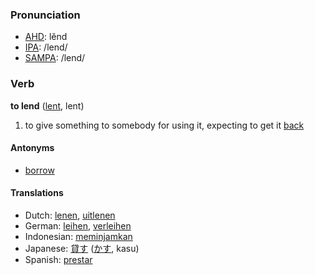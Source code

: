 === Pronunciation ===
*[[w:AHD|AHD]]: lĕnd
*[[w:IPA|IPA]]: /lend/
*[[w:SAMPA|SAMPA]]: /lend/

=== Verb ===

'''to lend''' ([[lent]], lent)

# to give something to somebody for using it, expecting to get it [[back]]

==== Antonyms ====
*[[borrow]]

==== Translations ====
*Dutch: [[lenen]], [[uitlenen]]
*German: [[leihen]], [[verleihen]]
*Indonesian: [[pinjam|meminjamkan]]
*Japanese: [[貸す]] ([[かす]], kasu)
*Spanish: [[prestar]]